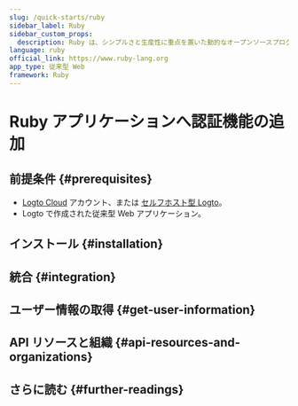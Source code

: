```yaml
---
slug: /quick-starts/ruby
sidebar_label: Ruby
sidebar_custom_props:
  description: Ruby は、シンプルさと生産性に重点を置いた動的なオープンソースプログラミング言語です。
language: ruby
official_link: https://www.ruby-lang.org
app_type: 従来型 Web
framework: Ruby
---
```




# Ruby アプリケーションへ認証機能の追加

<GuideTip />

## 前提条件 \{#prerequisites}

- [Logto Cloud](https://cloud.logto.io) アカウント、または [セルフホスト型 Logto](/introduction/set-up-logto-oss)。
- Logto で作成された従来型 Web アプリケーション。

## インストール \{#installation}

<Installation />

## 統合 \{#integration}

<Integration />

## ユーザー情報の取得 \{#get-user-information}

<GetUserInformation />

## API リソースと組織 \{#api-resources-and-organizations}

<ApiResources />

## さらに読む \{#further-readings}

<FurtherReadings />
